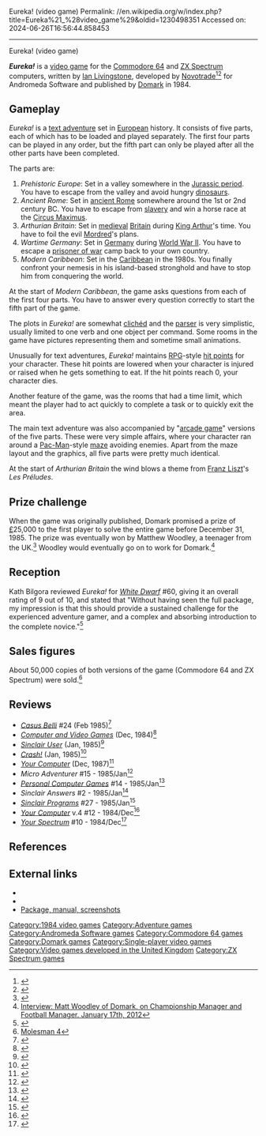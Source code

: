 Eureka! (video game)
Permalink: //en.wikipedia.org/w/index.php?title=Eureka%21_%28video_game%29&oldid=1230498351
Accessed on: 2024-06-26T16:56:44.858453



------
Eureka! (video game)
{{Short description|1984 video game}}
{{Infobox video game
|title = Eureka!
|image = Eureka by Ian Livingstone.jpg
|image_size = 256px
|developer = Andromeda Software<br>[[Appaloosa Interactive|Novotrade]]
|publisher = [[Domark]]
|engine = 
|platforms = [[Commodore 64]], [[ZX Spectrum]]
|released = 1984
|genre = [[Interactive fiction]]
|modes = [[Single-player video game|Single-player]]
|designer = 
| writer = [[Ian Livingstone]]
}}

'''''Eureka!''''' is a [[video game]] for the [[Commodore 64]] and [[ZX Spectrum]] computers, written by [[Ian Livingstone]], developed by [[Appaloosa Interactive|Novotrade]]<ref>{{Cite web|url=http://game-chronicle.blogspot.hu/2013/03/az-eureka-projekt-novotrade-nagydobasa.html|title=Az Eureka! projekt - A Novotrade nagydobása|website=game-chronicle.blogspot.hu|access-date=2017-04-12}}</ref><ref>{{Cite news|url=http://articles.latimes.com/1985-02-10/business/fi-3565_1_video-games-market|title=Hungary's Video-Game Industry Is Winning a Place in Western Markets|agency=Reuters|date=1985-02-10|work=Los Angeles Times|access-date=2017-04-12|language=en-US|issn=0458-3035}}</ref> for Andromeda Software and published by [[Domark]] in 1984.

== Gameplay ==
''Eureka!'' is a [[text adventure]] set in [[Europe]]an history. It consists of five parts, each of which has to be loaded and played separately. The first four parts can be played in any order, but the fifth part can only be played after all the other parts have been completed.

The parts are:
# ''Prehistoric Europe'': Set in a valley somewhere in the [[Jurassic period]]. You have to escape from the valley and avoid hungry [[dinosaur]]s.
# ''Ancient Rome'': Set in [[ancient Rome]] somewhere around the 1st or 2nd century BC. You have to escape from [[slavery]] and win a horse race at the [[Circus Maximus]].
# ''Arthurian Britain'': Set in [[medieval]] [[England|Britain]] during [[King Arthur]]'s time. You have to foil the evil [[Mordred]]'s plans.
# ''Wartime Germany'': Set in [[Germany]] during [[World War II]]. You have to escape a [[prisoner of war]] camp back to your own country.
# ''Modern Caribbean'': Set in the [[Caribbean]] in the 1980s. You finally confront your nemesis in his island-based stronghold and have to stop him from conquering the world.
At the start of ''Modern Caribbean'', the game asks questions from each of the first four parts. You have to answer every question correctly to start the fifth part of the game.

The plots in ''Eureka!'' are somewhat [[cliché]]d and the [[parser]] is very simplistic, usually limited to one verb and one object per command. Some rooms in the game have pictures representing them and sometime small animations.

Unusually for text adventures, ''Eureka!'' maintains [[Role-playing video game|RPG]]-style [[hit point]]s for your character. These hit points are lowered when your character is injured or raised when he gets something to eat. If the hit points reach 0, your character dies.

Another feature of the game, was the rooms that had a time limit, which meant the player had to act quickly to complete a task or to quickly exit the area.

The main text adventure was also accompanied by "[[arcade game]]" versions of the five parts. These were very simple affairs, where your character ran around a [[Pac-Man]]-style [[maze]] avoiding enemies. Apart from the maze layout and the graphics, all five parts were pretty much identical.

At the start of ''Arthurian Britain'' the wind blows a theme from [[Franz Liszt]]'s ''Les Préludes''.

== Prize challenge ==
When the game was originally published, Domark promised a prize of [[pound sterling|£]]25,000 to the first player to solve the entire game before December 31, 1985. The prize was eventually won by Matthew Woodley, a teenager from the UK.<ref>{{Cite web|url=http://www.worldofspectrum.org/showmag.cgi?mag=Crash/Issue21/Pages/Crash2100020.jpg|title=News Input |date=October 1985 |page=20 |publisher=[[Crash (magazine)|Crash]] }}</ref> Woodley would eventually go on to work for Domark.<ref>[http://funambulism.com/2012/01/17/interview-matt-woodley-of-domark-on-championship-manager-and-football-manager/ Interview: Matt Woodley of Domark, on Championship Manager and Football Manager. January 17th, 2012]</ref>

==Reception==
Kath Bilgora reviewed ''Eureka!'' for ''[[White Dwarf (magazine)|White Dwarf]]'' #60, giving it an overall rating of 9 out of 10, and stated that "Without having seen the full package, my impression is that this should provide a sustained challenge for the experienced adventure gamer, and a complex and absorbing introduction to the complete novice."<ref name="WD60">{{cite journal  | last =Bilgora | first =Kath | title =Microview  | journal =[[White Dwarf (magazine)|White Dwarf]]  | issue = 60  | pages =30–31  | publisher =[[Games Workshop]]  | date = December 1984  }}</ref>

==Sales figures==
About 50,000 copies of both versions of the game (Commodore 64 and ZX Spectrum) were sold.<ref>[https://www.youtube.com/watch?v=nV0ZqBFf9ak Molesman 4]</ref>

==Reviews==
* ''[[Casus Belli (magazine)|Casus Belli]]'' #24 (Feb 1985)<ref>{{Cite web|url=https://rpggeek.com/rpgissuearticle/165638/ludotique|title = Ludotique &#124; Article &#124; RPGGeek}}</ref>
*''[[Computer and Video Games]]'' (Dec, 1984)<ref>{{cite web | url=https://archive.org/details/cvg-magazine-038/page/n45/mode/2up | title=CVG Magazine Issue 038 | date=December 1984 }}</ref>
*''[[Sinclair User]]'' (Jan, 1985)<ref>{{cite web | url=https://archive.org/details/sinclair-user-magazine-034/page/n41/mode/2up | title=Sinclair User Magazine Issue 034 | date=January 1985 }}</ref>
*''[[Crash (magazine)|Crash!]]'' (Jan, 1985)<ref>{{cite web | url=https://archive.org/details/Crash_No._12_1985-01_Newsfield_GB/page/n127/mode/2up | title=Crash - No. 12 (1985-01)(Newsfield)(GB) | date=January 1985 }}</ref>
*''[[Your Computer (British magazine)|Your Computer]]'' (Dec, 1987)<ref>{{cite web | url=https://archive.org/details/your-computer-magazine-1984-12/page/n60/mode/2up | title=Your Computer Magazine (December 1984) | date=December 1984 }}</ref>
*''Micro Adventurer'' #15 - 1985/Jan<ref>{{cite web | url=https://archive.org/details/micro-adventurer-15/page/n34/mode/2up | title=Micro Adventurer Issue 15 | date=January 1985 }}</ref>
*''[[Personal Computer Games]]'' #14 - 1985/Jan<ref>{{cite web | url=https://archive.org/details/personalcomputergames-magazine-14/page/n114/mode/2up | title=Personal Computer Games Magazine Issue 14 }}</ref>
*''Sinclair Answers'' #2 - 1985/Jan<ref>{{cite web | url=https://archive.org/details/Sinclair_Answers_Issue_02/page/39/mode/2up | title=Sinclair Answers Issue 02 }}</ref>
*''[[Sinclair Programs]]'' #27 - 1985/Jan<ref>{{cite web | url=https://archive.org/details/sinclair-programs-27/page/n15/mode/2up | title=Sinclair Programs 27 | date=January 1985 }}</ref>
*''[[Your Computer (British magazine)|Your Computer]]'' v.4 #12 - 1984/Dec<ref>{{cite web | url=https://archive.org/details/your-computer-magazine-1984-12/page/n59/mode/2up | title=Your Computer Magazine (December 1984) | date=December 1984 }}</ref>
*''[[Your Spectrum]]'' #10 - 1984/Dec<ref>{{cite web | url=https://archive.org/details/your-spectrum-magazine-10/page/n68/mode/2up | title=Your Spectrum Magazine Issue 10 | date=December 1984 }}</ref>

==References==
<references />

==External links==
*{{WoS game|id=0001661|name=Eureka!}}
*{{Lemon64 game|id=856|name=Eureka!}}
*[http://www.c64sets.com/set.html?id=1 Package, manual, screenshots]

{{DEFAULTSORT:Eureka! (Video Game)}}
[[Category:1984 video games]]
[[Category:Adventure games]]
[[Category:Andromeda Software games]]
[[Category:Commodore 64 games]]
[[Category:Domark games]]
[[Category:Single-player video games]]
[[Category:Video games developed in the United Kingdom]]
[[Category:ZX Spectrum games]]